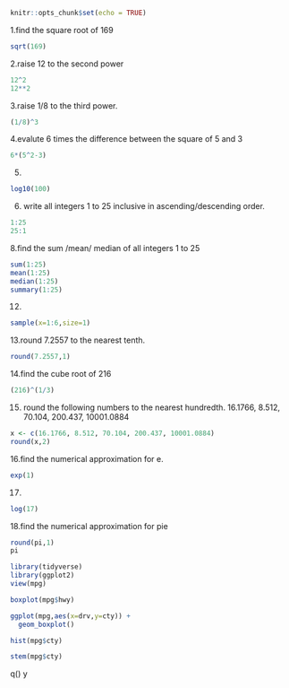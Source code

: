
```r
knitr::opts_chunk$set(echo = TRUE)
```

1.find the square root of 169
```r
sqrt(169)
```
2.raise 12 to the second power
```r
12^2
12**2
```

3.raise 1/8 to the third power.
```r
(1/8)^3
```

4.evalute 6 times the difference between the square of 5 and 3
```r
6*(5^2-3)
```

5.
```r
log10(100)
```

6. write all integers 1 to 25 inclusive in ascending/descending order.
```r
1:25
25:1
```

8.find the sum /mean/ median of all integers 1 to 25
```r
sum(1:25)
mean(1:25)
median(1:25)
summary(1:25)
```

12.
```r
sample(x=1:6,size=1)
```

13.round 7.2557 to the nearest tenth.
```r
round(7.2557,1)
```

14.find the cube root of 216
```r
(216)^(1/3)
```

15. round the following numbers to the nearest hundredth.
   16.1766, 8.512, 70.104, 200.437, 10001.0884
```r
x <- c(16.1766, 8.512, 70.104, 200.437, 10001.0884)
round(x,2)
```

16.find the numerical approximation for e.
```r
exp(1)
```

17.
```r
log(17)
```

18.find the numerical approximation for pie
```r
round(pi,1)
pi
```

```r
library(tidyverse)
library(ggplot2)
view(mpg)
```

```r
boxplot(mpg$hwy)
```

```r
ggplot(mpg,aes(x=drv,y=cty)) +
  geom_boxplot()
```

```r
hist(mpg$cty)
```

```r
stem(mpg$cty)
```

q()
y

